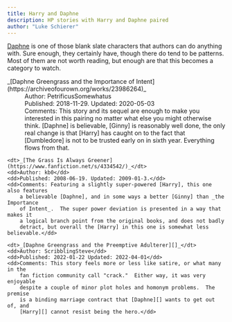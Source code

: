 ```yaml
---
title: Harry and Daphne
description: HP stories with Harry and Daphne paired
author: "Luke Schierer"
---
```


[Daphne][] is one of those blank slate characters that authors can do anything
with.  Sure enough, they certainly have, though there do tend to be patterns.
Most of them are not worth reading, but enough are that this becomes a category
to watch.

<dl>
    <dt>_[Daphne Greengrass and the Importance of Intent](https://archiveofourown.org/works/23986264)_</dt>
    <dd>Author: PetrificusSomewhatus</dd>
    <dd>Published: 2018-11-29. Updated: 2020-05-03</dd>
    <dd>Comments: This story and its sequel are enough to make you interested in
        this pairing no matter what else you might otherwise think.  [Daphne] is
        believable, [Ginny] is reasonably well done, the only real change is that
        [Harry] has caught on to the fact that [Dumbledore] is not to be trusted early
        on in sixth year.  Everything flows from that.</dd>

    <dt>_[The Grass Is Always Greener](https://www.fanfiction.net/s/4334542/)_</dt>
    <dd>Author: kb0</dd>
    <dd>Published: 2008-06-19. Updated: 2009-01-3.</dd>
    <dd>Comments: Featuring a slightly super-powered [Harry], this one also features
        a believable [Daphne], and in some ways a better [Ginny] than _the Importance
        of Intent_.  The super power deviation is presented in a way that makes it
        a logical branch point from the original books, and does not badly
        detract, but overall the [Harry] in this one is somewhat less believable.</dd>

    <dt>_[Daphne Greengrass and the Preemptive Adulterer][]_</dt>
    <dd>Author: ScribblingSteve</dd>
    <dd>Published: 2022-01-22 Updated: 2022-04-01</dd>
    <dd>Comments: This story feels more or less like satire, or what many in the
        fan fiction community call "crack."  Either way, it was very enjoyable
        despite a couple of minor plot holes and homonym problems.  The premise
        is a binding marriage contract that [Daphne][] wants to get out of, and
        [Harry][] cannot resist being the hero.</dd>
</dl>

[Daphne Greengrass and the Preemptive Adulterer]: <https://archiveofourown.org/works/36587794>

[Harry]: </harrypedia/people/potter/harry_james>

[Daphne]: </harrypedia/people/greengrass/daphne>

[Ginny]: </harrypedia/people/weasley/ginevra_molly>

[Dumbledore]: </harrypedia/people/dumbledore/albus_percival_wulfric_brian>
